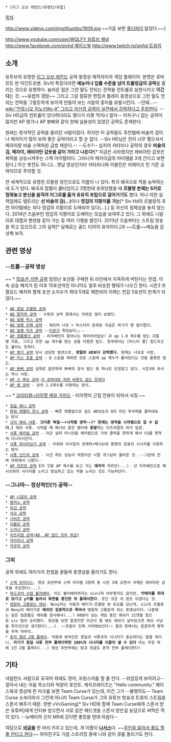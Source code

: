 * [리그 오브 레전드/유명인/유럽]

[[목차]]

http://www.videyo.com/img/thumbs/1609.jpg
~~가끔 보면 [[퓨디파이]] 닮았다.~~]

[[http://www.youtube.com/user/WQLFY 유튜브 채널]]
[[http://www.facebook.com/sivhd 페이스북]]
[[http://www.twitch.tv/sivhd 트위치]]

== 소개 ==
유투브의 유명한 [[리그 오브 레전드]] 공략 동영상 제작자이자 게임 플레이어. 본명은 로버르트 판 아인트호벤. Siv의 특징이라면 '''예능이나 입롤 수준을 넘어 트롤링급의 공략'''을 올리는 것으로 유명하다. 놀라운 점은 그런 말도 안되는 전략을 컨트롤로 실현시키고 '''이긴다'''는 것. ~~유럽의 갱맘~~ 그리고 그걸 절묘한 편집과 플레이 동영상으로 그런 말도 안되는 전략을 그럴듯하게 보이게 만들어 보는 사람의 흥미를 유발시킨다. --안돼...-- [[wiki:"안토니오 이노키#s-4" 그리고 자신의 공략이 실전에서 강력하다고 주장한다]]. --Siv HD급의 컨트롤이 있다하더라도 했다가 리폿 먹지나 말자-- 어처구니 없는 공략이 많지만 AP 렝가나 AP 뽀삐와 같이 한때 실용성이 있었던 공략도 존재한다.

원래는 정석적인 공략을 올리던 사람이었다. 하지만 이 공략들도 추천템에 비술의 검이나 메자이가 많이 보여 좋은 공략이라고 할 순 없다. --Siv HD님은 컨이 너무 쩔으셔서 메자이랑 비술 스택따윈 금방 채운다.-- --도수?-- 심지어 카타리나 공략의 경우 '''비술의 검, 메자이, 레비아탄 갑옷을 같이 가라고 나온다!'''[* 지금은 사라졌지만 레비아탄 갑옷은 체력을 상승시켜주는 스택 아이템이다. 그러니까 메자이급의 아이템을 3개 간다고 보면 된다.] 무슨 봇전도 아니고...옛날 영상인지라 카타리나와 이블린은 리메이크 전 기준 공략이므로 주의할 것.

전 세계적으로 유명한 르블랑 장인으로도 이름이 나 있다. 특히 왜곡으로 적을 농락하는 데 도가 텄다. 왜곡과 점멸이 쿨타임이고 3명한테 포위당했을 때 '''르블랑 본체는 S키로 멈춰놓고 분신을 움직여 어그로를 옮겨 유유히 포탑으로 걸어가기도''' 했다. 허나 이런 실력임에도 템트리는 '''선 비술의 검(…)'''이나 '''영겁의 지팡이를 가는'''[* Siv Hd의 르블랑의 추천 아이템에는 죄다 영겁의 지팡이로 도배되어 있다(...).] 등 자신의 정체성을 놓치 않는다. 2014년 즈음부턴 영겁의 지팡이로 도배하는 모습을 보여주고 있다. 그 외에도 니달리로 데켑과 팬댄을 같이 가는 등 여러 기행을 벌인다. 2013년 즈음부터는 스트림 방송을 하고 있으므로 그의 실력[* 실제로는 골드 티어의 유저이다.]과 ~~트롤~~예능을 감상해 보자. 

== 관련 영상 ==
=== --'''트롤'''--공략 영상 ===
~~ * [http://www.youtube.com/watch?v=40zfXQqX_Zc 15포션 가렌 공략] 엄청난 포션을 구매한 뒤 라인에서 지독하게 버틴다는 컨셉. 이속 상승 패치가 된 이후 15포션까진 아니어도 얼추 비슷한 형태가 나오긴 한다. 시즌3 프렐요드 패치와 함께 포션 소지수가 최대 5개로 제한되어 이제는 천갑 5포션이 한계가 되었다.~~
 * [http://www.youtube.com/watch?v=-iAUqR1wpnk AD 원딜 르블랑 공략]
 * [http://www.youtube.com/watch?v=mkknodTx_I4 AD 말자하 공략] - 수정의 상처 등에서는 의외로 많이 보였다.
 * [http://www.youtube.com/watch?v=OPDTzqxDUNg AD 딜탱 럭스 공략]
 * [http://www.youtube.com/watch?v=_UM1M9hJr1U AD 딜탱 트페 공략] - 워트마 너프 + 마스터리 문제로 지금은 하기가 영 껄끄럽다.
 * [http://www.youtube.com/watch?v=JzidHTPVing AD 딜탱 피즈 공략] --[[티모]]가 죽었슴다;;-- 
 * [http://www.youtube.com/watch?v=1PWNN3cX1pY AP 갱플랭크 공략] - 리치베인이 묻어나는 혀어어어업상! 과 ap 1.0 계수를 받는 괴혈병 치료, 그리고 또한 ap 계수를 받는 궁을 이용한 빌드. 한국에서는 [버스터 콜] 빌드라고도 불리는 듯하다.
 * [http://www.youtube.com/watch?v=3R2z1Evg1Kk AP 렝가 공략] 당시 상당한 발견으로, '''정말로 AD보다 강력했다.''' 현재는 너프로 사장.
 * [http://www.youtube.com/watch?v=6Q5t-P6xe_E AP 미스 포츈 공략] - Q 스킬을 제외한 모든 스킬에 ap 계수가 붙어있다는 것을 활용한 빌드.
 * [http://www.youtube.com/watch?v=_kalgJbgY3s AP 뽀삐 공략] 실제로 쓸만하여 뽀삐의 정식 빌드 중 하나로 인정받고 있다. 시즌3에 와서는 역시 사장.
 * [http://www.youtube.com/watch?v=oVWMAgErKOA AP 신 짜오 공략].[http://www.youtube.com/watch?v=6kYc1_nFieM&feature=related 이 공략대로 하면 바론도 잡는 듯하다]
 * [http://www.youtube.com/watch?v=TpnJjeHJpm0 AP 쉔 공략] - 궁의 1.5계수를 이용하는 방식.
~~ * [http://www.youtube.com/watch?v=SjIvzgkCzPc 크리티컬+티아멧 케일 가이드] - 티아멧이 근접 전용이 되어서 사장.~~
 * [http://www.youtube.com/watch?v=0Ba2y9VSHP8 정글 애니 공략]
 * [http://www.youtube.com/watch?v=ht3Wu4AitHk 파워 레벨러 잔나 공략] - 빠른 레벨업으로 실드 AD상승과 Q의 라인 푸쉬력을 끌어내보는 방식
 * [http://www.youtube.com/watch?v=SpIiEhL-U00 크리 애쉬 서폿]. '''크리룬 떡칠~~+시작템 영약~~[* 현재는 영약을 시작템으로 갈 수 없다.]''' 애쉬 서폿. 시작할 때 패시브 묻은 평타에 '''증발'''하는 이즈리얼의 피가 압권.
 * [http://www.youtube.com/watch?v=LFw-C__upQg 서폿 헤카림 공략] - 아군 실피 미니언을 헤카림으로 가려 클릭을 못하게 해서 CS를 못먹게 디나이시킨다.
 * [http://www.youtube.com/watch?v=ic7OJJm4hGE 서폿 하이머딩거 공략] - 타워와 미사일의 견제력+패시브와 용맹의 징표의 시너지를 이용하는 방식
 * [http://www.youtube.com/watch?v=sXJz1l8M0cw 서폿 신드라 공략] - 이건 하도 성능이 썩창이던 시절 개그삼아 올라온 것. --그런데 진짜 대회에서 나왔다--
 * [http://www.youtube.com/watch?v=h9W5yCSBt1A AP 자르반 공략] E의 깃발 AP 계수를 보고 가는 '''애국자''' 자르반(...). 선 리치베인으로 패시브와의 시너지를 노리고 방심하고 있는 적을 노리는 것도 가능하단다.
=== --그나마-- 정상적인(?) 공략-- ===
 * [http://www.youtube.com/watch?v=a0o_gZ9mwT4 AP 니달리 공략]
 * [http://www.youtube.com/watch?v=xZm1Y7GP1AM 람머스 공략]
 * [http://www.youtube.com/watch?v=PKVXc9kLDNA 리신 공략]
 * [http://www.youtube.com/watch?v=cKuhf2vdOU0 샤코 공략]
 * [http://www.youtube.com/watch?v=qxKPDQhEPNg 시비르 공략]
 * [http://www.youtube.com/watch?v=PYTgtWbbkBk 이블린 공략]
 * [http://www.youtube.com/watch?v=yo_e2815SRc 스카너 공략]
 * [http://www.youtube.com/watch?v=ZTBiNwvoGVE 이즈리얼 공략(AD, AP 빌드 모두 취급)]
 * [http://www.youtube.com/watch?v=Jkekd5hbxMU 카타리나 공략]
 * [http://www.youtube.com/watch?v=ECi1M3h9yVg 카르마 공략]

=== 그외 ===
공략 외에도 여러가지 컨셉을 곁들여 동영상을 올리기도 한다.
 * [http://www.youtube.com/watch?v=52BhRt7lY6Q 스택 브라더스]. 영상 초반부에 스택 아이템 3형제 중 시즌 3에 오면서 삭제된 레비아탄 갑옷을 추모한다(...).
 * [http://www.youtube.com/watch?v=hkOk3OBWDpY 하드코어 시점 볼리베어]. 미드 볼리베어까지는 siv니까 아무렇지도 않지만, '''카메라를 최대로 당기고 y키를 눌러서 화면을 봉인한 뒤 플레이한다'''. 웃긴 것은 이 판도 이겼다는 것.
 * [http://www.youtube.com/watch?v=hXQSjMVa2D8 영원히 고통받는 애쉬]. Noxy라는 사람과 베이가-르블랑 봇 듀오를 섰는데, siv의 르블랑과 Noxy의 베이가로 '''애쉬만 집중적으로 죽여서''' 영원히 고통받게 하는 동영상이다. 나중에는 같은 팀원들도 애쉬를 점사해서(...) 60분이 넘는 게임 동안 애쉬가 21뎃을 함으로 siv 팀이 승리했다. 영상을 보면 알겠지만 아군이 뭘 해도 애쉬가 살아있으면 애쉬 사냥을 최우선으로 생각한다(...). ~~웃음이 진짜 사악해보인다~~ 결과 창에서는 훈훈하게 명적을 주며 마무리. 
 * [http://www.youtube.com/watch?v=NZVTOknhIuE 혼자 챔프 2명 플레이]. 처음에 봇라인은 원딜과 서폿과의 시너지가 중요하다는 말을 하더니, '''자기가 원딜 서폿 전부 플레이하면 100%의 시너지를 이끌어 낼 수 있다''' 라는 주장 하에 1인 2챔 플레이(...) 영상 후반부에는 탑과 정글도 혼자 전부 플레이한다!

== 기타 ==
네덜란드 사람으로 모국어 외에도 영어, 프랑스어를 할 줄 안다. --위엄있게 보이려고-- 깔아서 내는 저음 목소리와 억양이 포인트. 캐치프레이즈는 "Hello community." 페이스북과 영상에 뜬 마크를 보면 Team Curse가 있는데, 이건 그가 --불행히도-- Team Curse 소속이라서 그런게 아니라 Team Curse가 그의 유튜브 방송과 트윗치 스트림을 스폰서 해주기 때문. 한번 vVvGaming[* Siv HD와 함께 Team Curse에게 스폰서 받은 유튜버]에게 인터뷰 받으면서 서로 같은 해드셋을 스폰서 받은걸 농담으로 써먹은 적이 있다. --뉴메타의 산지 M5에 갔다면 좋았을 텐데 아쉽다--

여담으로 '''[[비글]]을''' 한 마리 키우고 있는데, 개 이름이 '''[[나서스]]'''다. ~~[http://www.youtube.com/watch?v=AMD3VjWJ9Wo 주인을 닮아서 롤도 할 줄 안다고 한다]~~
여자친구도 가끔 스트리밍 중에 나와 같이 큐를 돌리기도 한다.
